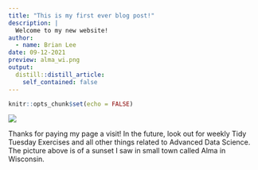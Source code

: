 ```yaml
---
title: "This is my first ever blog post!"
description: |
  Welcome to my new website!
author:
  - name: Brian Lee
date: 09-12-2021
preview: alma_wi.png
output:
  distill::distill_article:
    self_contained: false
---
```



```r
knitr::opts_chunk$set(echo = FALSE)
```

![](alma_wi.png)

Thanks for paying my page a visit! In the future, look out for weekly Tidy Tuesday Exercises and all other things related to Advanced Data Science. The picture above is of a sunset I saw in small town called Alma in Wisconsin. 


